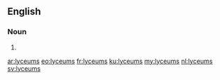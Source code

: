 ==English==

===Noun===
{{head|en|plural}}

# {{plural of|lyceum|lang=en|nocat=1}}

[[ar:lyceums]]
[[eo:lyceums]]
[[fr:lyceums]]
[[ku:lyceums]]
[[my:lyceums]]
[[nl:lyceums]]
[[sv:lyceums]]